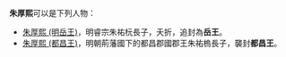 '''朱厚熙'''可以是下列人物：
* [[朱厚熙_(明岳王)|朱厚熙 (明岳王)]]，明睿宗朱祐杬長子，夭折，追封為'''岳王'''。
* [[朱厚熙_(都昌王)|朱厚熙 (都昌王)]]，明朝荊藩國下的都昌郡國郡王朱祐㮧長子，襲封'''都昌王'''。

{{disambig|H厚熙|Cat=三字朱姓人名消歧义}}